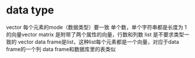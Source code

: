 
# data type 
vector 每个元素的mode（数据类型）要一致
单个数，单个字符串都是长度为 1 的向量vector
matrix 是附带了两个属性的向量，行数和列数
list 是不要求类型一致的 vector
data frame是list，这种list每个元素都是一个向量，对应于data frame的一个列
data frame和数据库里的表类似
